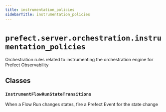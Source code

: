 ```yaml
---
title: instrumentation_policies
sidebarTitle: instrumentation_policies
---
```


# `prefect.server.orchestration.instrumentation_policies`



Orchestration rules related to instrumenting the orchestration engine for Prefect
Observability


## Classes

### `InstrumentFlowRunStateTransitions`


When a Flow Run changes states, fire a Prefect Event for the state change

